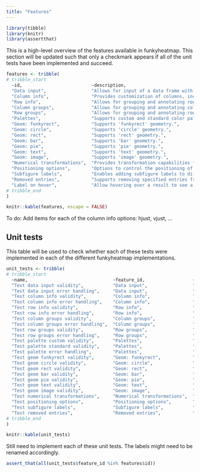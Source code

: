 ```yaml
---
title: "Features"
---
```


```r
library(tibble)
library(knitr)
library(assertthat)
```

This is a high-level overview of the features available in funkyheatmap. This section will be updated such that only a checkmark appears if all of the unit tests have been implemented and succeed.

```r
features <- tribble(
# tribble_start
  ~id,                          ~description,                                                                       ~R,       ~Python,  ~JS,
  "Data input",                 "Allows for input of a data frame with items by row and features in the columns.",  "✓",      "✓",      "✓",
  "Column info",                "Provides customization of columns, including geom, group, palette, and more.",     "✓",      "✓",      "✓",
  "Row info",                   "Allows for grouping and annotating rows.",                                         "✓",      "✓",      "",
  "Column groups",              "Allows for grouping and annotating column groups.",                                "✓",      "✓",      "✓",
  "Row groups",                 "Allows for grouping and annotating row groups.",                                   "✓",      "✓",      "",
  "Palettes",                   "Supports custom and standard color palettes for the heatmap.",                     "✓",      "✓",      "±",
  "Geom: funkyrect",            "Supports 'funkyrect' geometry.",                                                   "✓",      "✓",      "✓",
  "Geom: circle",               "Supports 'circle' geometry.",                                                      "✓",      "✓",      "✓",
  "Geom: rect",                 "Supports 'rect' geometry.",                                                        "✓",      "✓",      "",
  "Geom: bar",                  "Supports 'bar' geometry.",                                                         "✓",      "✓",      "✓",
  "Geom: pie",                  "Supports 'pie' geometry.",                                                         "✓",      "✓",      "",
  "Geom: text",                 "Supports 'text' geometry.",                                                        "✓",      "✓",      "✓",
  "Geom: image",                "Supports 'image' geometry.",                                                       "✓",      "✓",      "",
  "Numerical transformations",  "Provides transformation capabilities for numerical columns.",                      "✓",      "✓",      "✓",
  "Positioning options",        "Options to control the positioning of various elements in the plot.",              "✓",      "✓",      "✓",
  "Subfigure labels",           "Enables adding subfigure labels to different column groups.",                      "✓",      "✓",      "✓",
  "Removed entries",            "Supports removing specified entries from rows and replacing them with a label.",   "✓",      "",       "",
  "Label on hover",             "Allow hovering over a result to see a label",                                      "",       "",       "✓"
# tribble_end
)

knitr::kable(features, escape = FALSE)
```

:::{.callout-important}
To do: Add items for each of the column info options: hjust, vjust, ...
:::

## Unit tests

This table will be used to check whether each of these tests were implemented in each of the different funkyheatmap implementations.

```r
unit_tests <- tribble(
# tribble_start
  ~name,                                ~feature_id,                  ~description,
  "Test data input validity",           "Data input",                 "Test whether the function handles valid data frame input correctly.",
  "Test data input error handling",     "Data input",                 "Test the function's error handling when provided with an invalid data frame input.",
  "Test column info validity",          "Column info",                "Test if the function processes valid column information correctly.",
  "Test column info error handling",    "Column info",                "Test the function's error handling when provided with invalid column information.",
  "Test row info validity",             "Row info",                   "Test if the function processes valid row information correctly.",
  "Test row info error handling",       "Row info",                   "Test the function's error handling when provided with invalid row information.",
  "Test column groups validity",        "Column groups",              "Test if the function processes valid column groups correctly.",
  "Test column groups error handling",  "Column groups",              "Test the function's error handling when provided with invalid column groups.",
  "Test row groups validity",           "Row groups",                 "Test if the function processes valid row groups correctly.",
  "Test row groups error handling",     "Row groups",                 "Test the function's error handling when provided with invalid row groups.",
  "Test palette custom validity",       "Palettes",                   "Test if the function handles valid custom palettes correctly.",
  "Test palette standard validity",     "Palettes",                   "Test if the function handles valid standard palettes correctly.",
  "Test palette error handling",        "Palettes",                   "Test the function's error handling when provided with invalid palettes.",
  "Test geom funkyrect validity",       "Geom: funkyrect",            "Test if the function correctly renders 'funkyrect' geometry.",
  "Test geom circle validity",          "Geom: circle",               "Test if the function correctly renders 'circle' geometry.",
  "Test geom rect validity",            "Geom: rect",                 "Test if the function correctly renders 'rect' geometry.",
  "Test geom bar validity",             "Geom: bar",                  "Test if the function correctly renders 'bar' geometry.",
  "Test geom pie validity",             "Geom: pie",                  "Test if the function correctly renders 'pie' geometry.",
  "Test geom text validity",            "Geom: text",                 "Test if the function correctly renders 'text' geometry.",
  "Test geom image validity",           "Geom: image",                "Test if the function correctly renders 'image' geometry.",
  "Test numerical transformations",     "Numerical transformations",  "Test if the function applies numerical transformations correctly.",
  "Test positioning options",           "Positioning options",        "Test if the function handles positioning options like hjust, vjust, size, label correctly.",
  "Test subfigure labels",              "Subfigure labels",           "Test if the function correctly adds subfigure labels to different column groups.",
  "Test removed entries",               "Removed entries",            "Test if the function correctly removes specified entries from rows and replaces them with a label."
# tribble_end
)

knitr::kable(unit_tests)
```

:::{.callout-important}
Still need to implement each of these unit tests. The labels might need to be renamed accordingly.
:::

```r
assert_that(all(unit_tests$feature_id %in% features$id))
```
